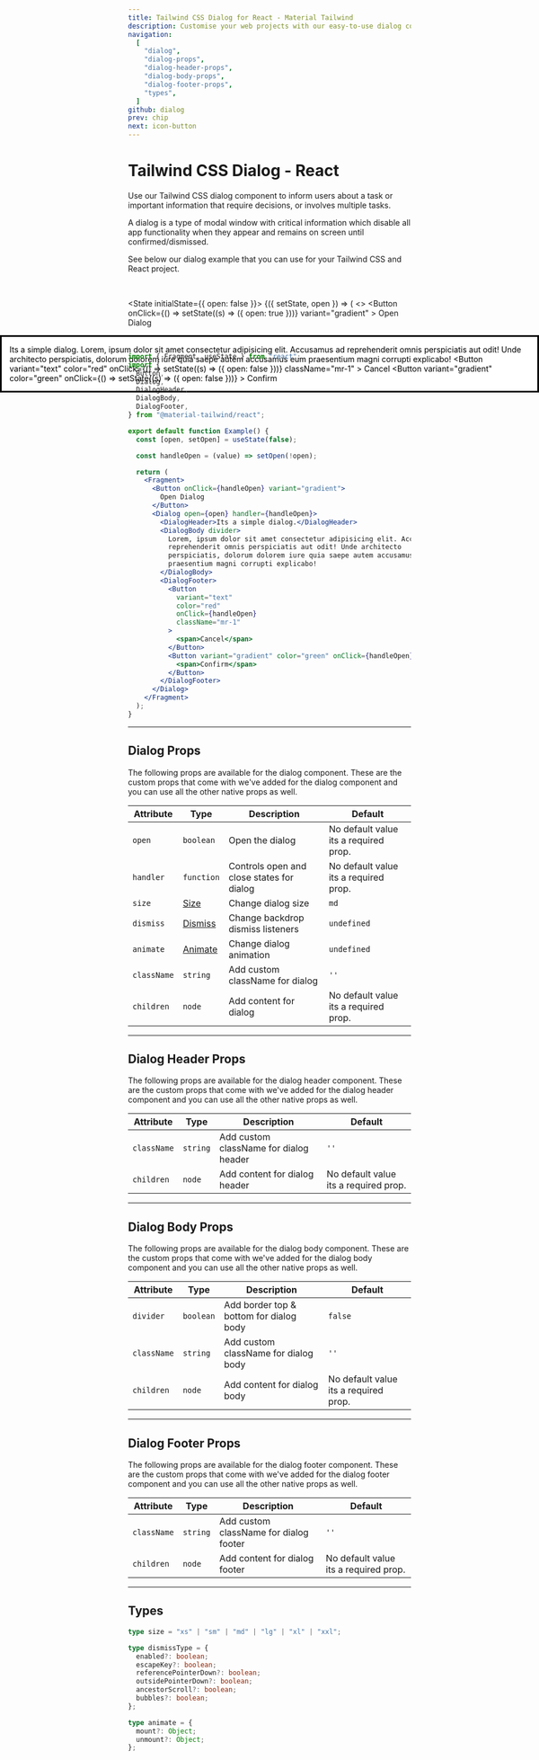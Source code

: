 ```yaml
---
title: Tailwind CSS Dialog for React - Material Tailwind
description: Customise your web projects with our easy-to-use dialog component for Tailwind CSS and React using Material Design guidelines.
navigation:
  [
    "dialog",
    "dialog-props",
    "dialog-header-props",
    "dialog-body-props",
    "dialog-footer-props",
    "types",
  ]
github: dialog
prev: chip
next: icon-button
---
```


# Tailwind CSS Dialog - React

Use our Tailwind CSS dialog component to inform users about a task or important information that require decisions, or involves multiple tasks.

A dialog is a type of modal window with critical information which disable all app functionality when they appear and remains on screen until confirmed/dismissed.

See below our dialog example that you can use for your Tailwind CSS and React project.

<br />

<State initialState={{ open: false }}>
  <ComponentPreview id="dialog">
    <Observe>
      {({ setState, open }) => (
        <>
          <Button
            onClick={() => setState((s) => ({ open: true }))}
            variant="gradient"
          >
            Open Dialog
          </Button>
          <Dialog open={open}>
            <DialogHeader>Its a simple dialog.</DialogHeader>
            <DialogBody divider>
              Lorem, ipsum dolor sit amet consectetur adipisicing elit.
              Accusamus ad reprehenderit omnis perspiciatis aut odit! Unde
              architecto perspiciatis, dolorum dolorem iure quia saepe autem
              accusamus eum praesentium magni corrupti explicabo!
            </DialogBody>
            <DialogFooter>
              <Button
                variant="text"
                color="red"
                onClick={() => setState((s) => ({ open: false }))}
                className="mr-1"
              >
                Cancel
              </Button>
              <Button
                variant="gradient"
                color="green"
                onClick={() => setState((s) => ({ open: false }))}
              >
                Confirm
              </Button>
            </DialogFooter>
          </Dialog>
        </>
      )}
    </Observe>
  </ComponentPreview>
</State>

```jsx showLineNumbers
import { Fragment, useState } from "react";
import {
  Button,
  Dialog,
  DialogHeader,
  DialogBody,
  DialogFooter,
} from "@material-tailwind/react";

export default function Example() {
  const [open, setOpen] = useState(false);

  const handleOpen = (value) => setOpen(!open);

  return (
    <Fragment>
      <Button onClick={handleOpen} variant="gradient">
        Open Dialog
      </Button>
      <Dialog open={open} handler={handleOpen}>
        <DialogHeader>Its a simple dialog.</DialogHeader>
        <DialogBody divider>
          Lorem, ipsum dolor sit amet consectetur adipisicing elit. Accusamus ad
          reprehenderit omnis perspiciatis aut odit! Unde architecto
          perspiciatis, dolorum dolorem iure quia saepe autem accusamus eum
          praesentium magni corrupti explicabo!
        </DialogBody>
        <DialogFooter>
          <Button
            variant="text"
            color="red"
            onClick={handleOpen}
            className="mr-1"
          >
            <span>Cancel</span>
          </Button>
          <Button variant="gradient" color="green" onClick={handleOpen}>
            <span>Confirm</span>
          </Button>
        </DialogFooter>
      </Dialog>
    </Fragment>
  );
}
```

---

## Dialog Props

<span id="dialog-props" className="scroll-mt-48" />
The following props are available for the dialog component. These are the custom
props that come with we've added for the dialog component and you can use all the
other native props as well.

| Attribute   | Type                        | Description                               | Default                               |
| ----------- | --------------------------- | ----------------------------------------- | ------------------------------------- |
| `open`      | <Code small>boolean</Code>  | Open the dialog                           | No default value its a required prop. |
| `handler`   | <Code small>function</Code> | Controls open and close states for dialog | No default value its a required prop. |
| `size`      | [Size](#types)              | Change dialog size                        | <Code small>md</Code>                 |
| `dismiss`   | [Dismiss](#types)           | Change backdrop dismiss listeners         | <Code small>undefined</Code>          |
| `animate`   | [Animate](#types)           | Change dialog animation                   | <Code small>undefined</Code>          |
| `className` | <Code small>string</Code>   | Add custom className for dialog           | `''`                                  |
| `children`  | <Code small>node</Code>     | Add content for dialog                    | No default value its a required prop. |

---

## Dialog Header Props

<span id="dialog-header-props" className="scroll-mt-48" />
The following props are available for the dialog header component. These are the
custom props that come with we've added for the dialog header component and you can
use all the other native props as well.

| Attribute   | Type                      | Description                            | Default                               |
| ----------- | ------------------------- | -------------------------------------- | ------------------------------------- |
| `className` | <Code small>string</Code> | Add custom className for dialog header | `''`                                  |
| `children`  | <Code small>node</Code>   | Add content for dialog header          | No default value its a required prop. |

---

## Dialog Body Props

<span id="dialog-body-props" className="scroll-mt-48" />
The following props are available for the dialog body component. These are the custom
props that come with we've added for the dialog body component and you can use all
the other native props as well.

| Attribute   | Type                       | Description                             | Default                               |
| ----------- | -------------------------- | --------------------------------------- | ------------------------------------- |
| `divider`   | <Code small>boolean</Code> | Add border top & bottom for dialog body | <Code small>false</Code>              |
| `className` | <Code small>string</Code>  | Add custom className for dialog body    | `''`                                  |
| `children`  | <Code small>node</Code>    | Add content for dialog body             | No default value its a required prop. |

---

## Dialog Footer Props

<span id="dialog-footer-props" className="scroll-mt-48" />
The following props are available for the dialog footer component. These are the
custom props that come with we've added for the dialog footer component and you can
use all the other native props as well.

| Attribute   | Type                      | Description                            | Default                               |
| ----------- | ------------------------- | -------------------------------------- | ------------------------------------- |
| `className` | <Code small>string</Code> | Add custom className for dialog footer | `''`                                  |
| `children`  | <Code small>node</Code>   | Add content for dialog footer          | No default value its a required prop. |

---

## Types

<span id="types" className="scroll-mt-48" />

```ts
type size = "xs" | "sm" | "md" | "lg" | "xl" | "xxl";
```

```ts
type dismissType = {
  enabled?: boolean;
  escapeKey?: boolean;
  referencePointerDown?: boolean;
  outsidePointerDown?: boolean;
  ancestorScroll?: boolean;
  bubbles?: boolean;
};
```

```ts
type animate = {
  mount?: Object;
  unmount?: Object;
};
```
